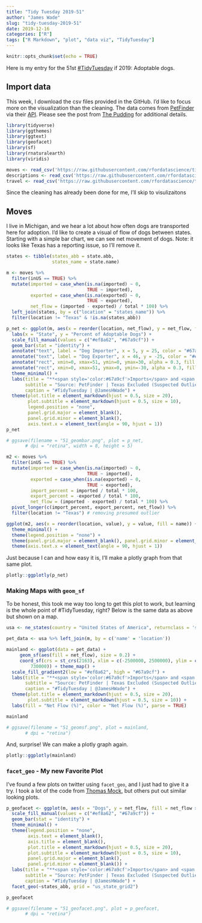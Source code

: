 ```yaml
---
title: "Tidy Tuesday 2019-51"
author: "James Wade"
slug: "tidy-tuesday-2019-51"
date: 2019-12-16
categories: ["R"]
tags: ["R Markdown", "plot", "data viz", "TidyTuesday"]
---
```


```r
knitr::opts_chunk$set(echo = TRUE)
```

Here is my entry for the 51st [#TidyTuesday](https://github.com/rfordatascience/tidytuesday/tree/master/data/2019/2019-12-17) if 2019: Adoptable dogs.

## Import data

This week, I download the csv files provided in the GitHub. I'd like to focus more on the visualization than the cleaning. The data comes from [PetFinder](petfinder.org) via their [API](https://www.petfinder.com/developers/). Please see the post from [The Pudding](https://github.com/the-pudding/data/blob/master/dog-shelters/README.md) for additional details. 

```r
library(tidyverse)
library(ggthemes)
library(ggtext)
library(geofacet)
library(sf)
library(rnaturalearth)
library(viridis)

moves <- read_csv('https://raw.githubusercontent.com/rfordatascience/tidytuesday/master/data/2019/2019-12-17/dog_moves.csv')
descriptions <- read_csv('https://raw.githubusercontent.com/rfordatascience/tidytuesday/master/data/2019/2019-12-17/dog_descriptions.csv')
travel <- read_csv('https://raw.githubusercontent.com/rfordatascience/tidytuesday/master/data/2019/2019-12-17/dog_travel.csv')
```

Since the cleaning has already been done for me, I'll skip to visulizaitons

## Moves

I live in Michigan, and we hear a lot about how often dogs are transported here for adoption. I'd like to create a visual of flow of dogs between states. Starting with a simple bar chart, we can see net movement of dogs. Note: it looks like Texas has a reporting issue, so I'll remove it.

```r
states <- tibble(states_abb = state.abb,
                 states_name = state.name)

m <- moves %>% 
  filter(inUS == TRUE) %>% 
  mutate(imported = case_when(is.na(imported) ~ 0,
                              TRUE ~ imported),
         exported = case_when(is.na(exported) ~ 0,
                              TRUE ~ exported),
         net_flow = (imported - exported) / total * 100) %>% 
  left_join(states, by = c("location" = "states_name")) %>%
  filter(location != "Texas" & !is.na(states_abb))

p_net <- ggplot(m, aes(x = reorder(location, net_flow), y = net_flow, fill = net_flow > 0)) +
  labs(x = "State", y = "Percent of Adoptable Dogs") +
  scale_fill_manual(values = c("#ef8a62", "#67a9cf")) +
  geom_bar(stat = "identity") +
  annotate("text", label = "Dog Importer", x = 5, y = 25, color = "#67a9cf", size = 5) +
  annotate("text", label = "Dog Exporter", x = 46, y = -25, color = "#ef8a62", size = 5) +
  annotate("rect", xmin=0, xmax=51, ymin=0, ymax=30, alpha = 0.3, fill = "#67a9cf") +
  annotate("rect", xmin=0, xmax=51, ymax=0, ymin=-30, alpha = 0.3, fill = "#ef8a62") +
  theme_minimal() + 
  labs(title = "**<span style='color:#67a9cf'>Imports</span> and <span style='color:#ef8a62'>Exports</span> of Dogs by State**",
       subtitle = "Source: PetFinder | Texas Excluded (Suspected Outlier)",
       caption = "#TidyTuesday | @JamesHWade") +
  theme(plot.title = element_markdown(hjust = 0.5, size = 20),
        plot.subtitle = element_markdown(hjust = 0.5, size = 10),
        legend.position = "none",
        panel.grid.major = element_blank(), 
        panel.grid.minor = element_blank(),
        axis.text.x = element_text(angle = 90, hjust = 1))
p_net

# ggsave(filename = "51_geombar.png", plot = p_net,
       # dpi = "retina", width = 8, height = 5)

m2 <- moves %>% 
  filter(inUS == TRUE) %>% 
  mutate(imported = case_when(is.na(imported) ~ 0,
                              TRUE ~ imported),
         exported = case_when(is.na(exported) ~ 0,
                              TRUE ~ exported),
         import_percent = imported / total * 100,
         export_percent = -exported / total * 100,
         net_flow = (imported - exported) / total * 100) %>% 
  pivot_longer(c(import_percent, export_percent, net_flow)) %>% 
  filter(location != "Texas") # removing presumed outlier

ggplot(m2, aes(x = reorder(location, value), y = value, fill = name)) + geom_col(position = "dodge") +
  theme_minimal() + 
  theme(legend.position = "none") +
  theme(panel.grid.major = element_blank(), panel.grid.minor = element_blank()) +
  theme(axis.text.x = element_text(angle = 90, hjust = 1)) 
```

Just because I can and how easy it is, I'll make a plotly graph from that same plot.

```r
plotly::ggplotly(p_net)
```

### Making Maps with `geom_sf`

To be honest, this took me way too long to get this plot to work, but learning is the whole point of #TidyTuesday, right? Below is the same data as above but shown on a map.

```r
usa <- ne_states(country = "United States of America", returnclass = 'sf')

pet_data <- usa %>% left_join(m, by = c('name' = 'location'))

mainland <- ggplot(data = pet_data) +
     geom_sf(aes(fill = net_flow), size = 0.2) +
     coord_sf(crs = st_crs(2163), xlim = c(-2500000, 2500000), ylim = c(-2300000, 
         730000)) + theme_map() +
  scale_fill_gradient2(low = "#ef8a62", high = "#67a9cf") +
  labs(title = "**<span style='color:#67a9cf'>Imports</span> and <span style='color:#ef8a62'>Exports</span> of Dogs by State**",
       subtitle = "Source: PetFinder | Texas Excluded (Suspected Outlier)",
       caption = "#TidyTuesday | @JamesHWade") +
  theme(plot.title = element_markdown(hjust = 0.5, size = 20),
        plot.subtitle = element_markdown(hjust = 0.5, size = 10)) +
  labs(fill = "Net Flow (%)", color = "Net Flow (%)", parse = TRUE)

mainland

# ggsave(filename = "51_geomsf.png", plot = mainland,
       # dpi = "retina")
```

And, surprise! We can make a plotly graph again.

```r
plotly::ggplotly(mainland)
```


### `facet_geo` - My new Favorite Plot

I've found a few plots on twitter using `facet_geo`, and I just had to give it a try. I took a lot of the code from [Thomas Mock](https://twitter.com/thomas_mock/status/1206641246351048705), but others put out similar looking plots.

```r
p_geofacet <- ggplot(m, aes(x = "Dogs", y = net_flow, fill = net_flow > 0)) +
  scale_fill_manual(values = c("#ef8a62", "#67a9cf")) +
  geom_bar(stat = "identity") +
  theme_minimal() + 
  theme(legend.position = "none",
        axis.text = element_blank(),
        axis.title = element_blank(),
        plot.title = element_markdown(hjust = 0.5, size = 20),
        plot.subtitle = element_markdown(hjust = 0.5, size = 10),
        panel.grid.major = element_blank(),
        panel.grid.minor = element_blank()) +
  labs(title = "**<span style='color:#67a9cf'>Imports</span> and <span style='color:#ef8a62'>Exports</span> of Dogs by State**",
       subtitle = "Source: PetFinder | Texas Excluded (Suspected Outlier)",
       caption = "#TidyTuesday | @JamesHWade") +
  facet_geo(~states_abb, grid = "us_state_grid2")

p_geofacet

# ggsave(filename = "51_geofacet.png", plot = p_geofacet,
       # dpi = "retina")
```